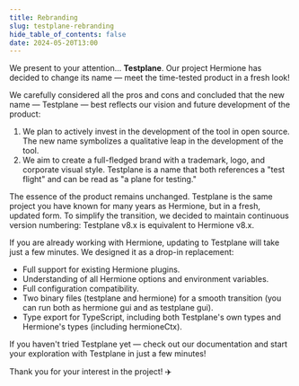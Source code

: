```yaml
---
title: Rebranding
slug: testplane-rebranding
hide_table_of_contents: false
date: 2024-05-20T13:00
---
```


We present to your attention... **Testplane**. Our project Hermione has decided to change its name — meet the time-tested product in a fresh look!

<!-- truncate -->

We carefully considered all the pros and cons and concluded that the new name — Testplane — best reflects our vision and future development of the product:

1. We plan to actively invest in the development of the tool in open source. The new name symbolizes a qualitative leap in the development of the tool.
2. We aim to create a full-fledged brand with a trademark, logo, and corporate visual style. Testplane is a name that both references a "test flight" and can be read as "a plane for testing."

The essence of the product remains unchanged. Testplane is the same project you have known for many years as Hermione, but in a fresh, updated form. To simplify the transition, we decided to maintain continuous version numbering: Testplane v8.x is equivalent to Hermione v8.x.

If you are already working with Hermione, updating to Testplane will take just a few minutes. We designed it as a drop-in replacement:

-   Full support for existing Hermione plugins.
-   Understanding of all Hermione options and environment variables.
-   Full configuration compatibility.
-   Two binary files (testplane and hermione) for a smooth transition (you can run both as hermione gui and as testplane gui).
-   Type export for TypeScript, including both Testplane's own types and Hermione's types (including hermioneCtx).

If you haven't tried Testplane yet — check out our documentation and start your exploration with Testplane in just a few minutes!

Thank you for your interest in the project! ✈️
